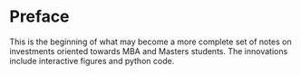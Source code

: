 # Preface {.unnumbered}

This is the beginning of what may become a more complete set of notes on investments oriented towards MBA and Masters students.  The innovations include interactive figures and python code.

